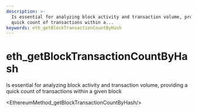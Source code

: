 ```yaml
---
description: >-
  Is essential for analyzing block activity and transaction volume, providing a
  quick count of transactions within a...
keywords: eth_getBlockTransactionCountByHash
---
```

# eth_getBlockTransactionCountByHash

Is essential for analyzing block activity and transaction volume, providing a quick count of transactions within a given block


<EthereumMethod_getBlockTransactionCountByHash/>
